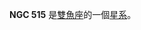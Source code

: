 {{NGCInfoBox|NGCID=NGC 515|發現者=弗里德里希·威廉·赫歇爾|發現日期=1784年9月13日|其他編號=UGC 956, MCG 5-4-52,ZWG 502.77|曆元=J2000.0
|赤經=1時24分38.7秒|赤緯=33°28'20"|星座=雙魚座|星體=星系|星等=13.1|表面亮度=13.5|藍等=14.1}}

'''NGC 515''' 是[[雙魚座|雙魚座]]的一個[[星系|星系]]。

{{NGCReference|515}}
{{Catalogs|NGC=515}}

{{Galaxy-stub}}